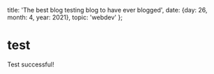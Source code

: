   title: 'The best blog testing blog to have ever blogged',
  date: {day: 26, month: 4, year: 2021},
  topic: 'webdev'
};

# test
Test successful!
